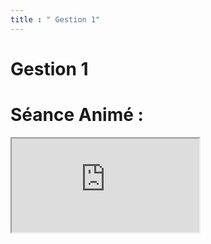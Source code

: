 ```yaml
---
title : " Gestion 1"
---
```

# Gestion 1


<Download />

# Séance Animé :

<div class="relative mb-[0.9em] mt-[1.6em] h-0 w-full overflow-hidden rounded-lg pb-0 pt-[56.2500%] shadow will-change-transform">
  <iframe
    loading="lazy"
    class="absolute left-0 top-0 m-0 h-full w-full border-[none] p-0"
src="https:&#x2F;&#x2F;www.canva.com&#x2F;design&#x2F;DAFjoEwqHF0&#x2F;view?embed" 

    allowfullscreen="allowfullscreen"
    allow="fullscreen"
  ></iframe>
</div>

